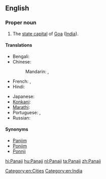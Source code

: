 ==English==
{{wikipedia}}

===Proper noun===
{{en-proper noun}}

# The [[state capital]] of [[Goa]] ([[India]]).

====Translations====
{{trans-top|capital of Goa, India}}
* Bengali: {{t-|bn|পানাজি|sc=Beng}}
* Chinese:
*: Mandarin: {{t|cmn|帕納吉|sc=Hani}},  {{t|cmn|帕纳吉|tr=Pànàjí|sc=Hani}}
* French: {{t-|fr|Panaji|m}},  {{t-|fr|Panjim|m}}
* Hindi: {{t+|hi|पणजी|tr=paṇajī}}
{{trans-mid}}
* Japanese: {{t-|ja|パナジ|tr=Panaji}}
* [[Konkani]]: {{tø|kok|पणजी}}
* [[Marathi]]: {{t-|mr|पणजी|sc=Deva}}
* Portuguese: {{t-|pt|Pangim|m}},  {{t-|pt|Panaji|m}}
* Russian: {{t-|ru|Панаджи|m|tr=Panadži}}
{{trans-bottom}}

====Synonyms====
* [[Panjim]]
* [[Ponjim]]
* [[Ponnji]]

[[Category:en:Cities]]
[[Category:en:India]]

[[hi:Panaji]]
[[hu:Panaji]]
[[nl:Panaji]]
[[ta:Panaji]]
[[zh:Panaji]]